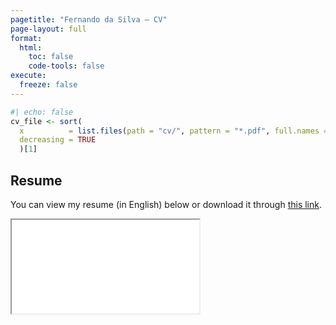 ```yaml
---
pagetitle: "Fernando da Silva — CV"
page-layout: full
format: 
  html:
    toc: false
    code-tools: false
execute: 
  freeze: false
---
```


```r
#| echo: false
cv_file <- sort(
  x          = list.files(path = "cv/", pattern = "*.pdf", full.names = TRUE),
  decreasing = TRUE
  )[1]
```

## **Resume**

You can view my resume (in English) below or download it through [this link](`r cv_file`).

<div class="embed-container">
<iframe src="`r cv_file`" style="wid"></iframe>
</div>

